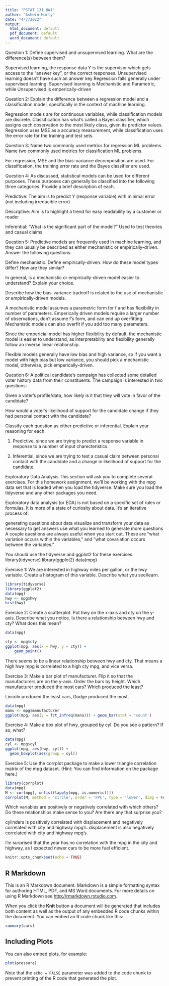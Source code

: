 ```yaml
---
title: "PSTAT 131 HW1"
author: "Ashwin Murty"
date: "4/7/2022"
output:
  html_document: default
  pdf_document: default
  word_document: default
---
```




Question 1:
Define supervised and unsupervised learning. What are the difference(s) between them?

Supervised learning, the response data Y is the supervisor which gets access to the "answer key", or the correct responses. Unsupervised learning doesn't have such an answer key
Regression falls generally under supervised learning.
Supervised learning is Mechanistic and Parametric, while Unsupervised is emperically-driven

Question 2:
Explain the difference between a regression model and a classification model, specifically in the context of machine learning.

Regression models are for continuous variables, while classification models are discrete.
Classification has what's called a Bayes classifier, which assigns each observation to the most likely class, given its predictor values.
Regression uses MSE as a accuracy measurement, while classification uses the error rate for the training and test sets.

Question 3:
Name two commonly used metrics for regression ML problems. Name two commonly used metrics for classification ML problems.



For regression, MSE and the bias-variance decomposition are used.
For classification, the training error rate and the Bayes classifier are used.

Question 4:
As discussed, statistical models can be used for different purposes. These purposes can generally be classified into the following three categories. Provide a brief description of each.

Predictive: The aim is to predict Y (response variable) with minimal error (not including irreducible error)

Descriptive: Aim is to highlight a trend for easy readability by a customer or reader

Inferential: "What is the significant part of the model?"
Used to test theories and casual claims



Question 5:
Predictive models are frequently used in machine learning, and they can usually be described as either mechanistic or empirically-driven. Answer the following questions.

Define mechanistic. Define empirically-driven. How do these model types differ? How are they similar?



In general, is a mechanistic or empirically-driven model easier to understand? Explain your choice.

Describe how the bias-variance tradeoff is related to the use of mechanistic or empirically-driven models.

A mechanistic model assumes a parametric form for f and has flexibility in number of parameters. Emperically driven models require a larger number of observations, don't assume f's form, and can end up overfitting.
Mechanistic models can also overfit if you add too many parameters.

Since the empericial model has higher flexibility by default, the mechanistic model is easier to understand, as interpretability and flexibility generally follow an inverse linear relationship.

Flexible models generally have low bias and high variance, so if you want a model with high bias but low variance, you should pick a mechanistic model, otherwise, pick emperically-driven.

Question 6:
A political candidate’s campaign has collected some detailed voter history data from their constituents. The campaign is interested in two questions:

Given a voter’s profile/data, how likely is it that they will vote in favor of the candidate?

How would a voter’s likelihood of support for the candidate change if they had personal contact with the candidate?

Classify each question as either predictive or inferential. Explain your reasoning for each.

1. Predictive, since we are trying to predict a response variable in response to a number of input charecteristics.

2. Inferential, since we are trying to test a casual claim between personal contact with the candidate and a change in likelihood of support for the candidate.

Exploratory Data Analysis
This section will ask you to complete several exercises. For this homework assignment, we’ll be working with the mpg data set that is loaded when you load the tidyverse. Make sure you load the tidyverse and any other packages you need.

Exploratory data analysis (or EDA) is not based on a specific set of rules or formulas. It is more of a state of curiosity about data. It’s an iterative process of:

generating questions about data
visualize and transform your data as necessary to get answers
use what you learned to generate more questions
A couple questions are always useful when you start out. These are “what variation occurs within the variables,” and “what covariation occurs between the variables.”

You should use the tidyverse and ggplot2 for these exercises.
library(tidyverse)
library(ggplot2)
data(mpg)



Exercise 1:
We are interested in highway miles per gallon, or the hwy variable. Create a histogram of this variable. Describe what you see/learn.
```r
library(tidyverse)
library(ggplot2)
data(mpg)
hwy <- mpg$hwy
hist(hwy)
```

Exercise 2:
Create a scatterplot. Put hwy on the x-axis and cty on the y-axis. Describe what you notice. Is there a relationship between hwy and cty? What does this mean?

```r
data(mpg)

cty <- mpg$cty
ggplot(mpg, aes(x = hwy, y = cty)) +
    geom_point()
```
There seems to be a linear relationship between hwy and cty.
That means a high hwy mpg is correlated to a high cty mpg, and vice versa.


Exercise 3:
Make a bar plot of manufacturer. Flip it so that the manufacturers are on the y-axis. Order the bars by height. Which manufacturer produced the most cars? Which produced the least?

Lincoln produced the least cars, Dodge produced the most.

```r
data(mpg)
manu <- mpg$manufacturer
ggplot(mpg, aes(y = fct_infreq(manu))) + geom_bar(stat = 'count')
```
Exercise 4:
Make a box plot of hwy, grouped by cyl. Do you see a pattern? If so, what?

```r
data(mpg)
cyl <- mpg$cyl
ggplot(mpg, aes(hwy, cyl)) + 
  geom_boxplot(aes(group = cyl))
```

Exercise 5:
Use the corrplot package to make a lower triangle correlation matrix of the mpg dataset. (Hint: You can find information on the package here.)

```r
library(corrplot)
data(mpg)
M <- cor(mpg[, unlist(lapply(mpg, is.numeric))])   
corrplot(M, method = 'circle', order = 'FPC', type = 'lower', diag = FALSE)
```
Which variables are positively or negatively correlated with which others? Do these relationships make sense to you? Are there any that surprise you?


cylinders is positively correlated with displacement and negatively correlated with city and highway mpg's.
displacement is also negatively correlated with city and highway mpg's.

I'm surprised that the year has no correlation with the mpg in the city and highway, as I expected newer cars to be more fuel efficient. 

```r
knitr::opts_chunk$set(echo = TRUE)
```

## R Markdown

This is an R Markdown document. Markdown is a simple formatting syntax for authoring HTML, PDF, and MS Word documents. For more details on using R Markdown see <http://rmarkdown.rstudio.com>.

When you click the **Knit** button a document will be generated that includes both content as well as the output of any embedded R code chunks within the document. You can embed an R code chunk like this:

```r
summary(cars)
```

## Including Plots

You can also embed plots, for example:

```r
plot(pressure)
```

Note that the `echo = FALSE` parameter was added to the code chunk to prevent printing of the R code that generated the plot.
